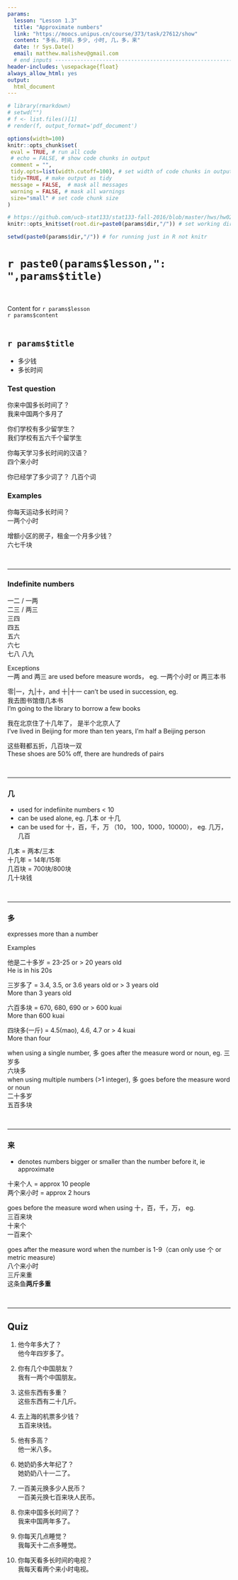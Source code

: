 ```yaml
---
params:
  lesson: "Lesson 1.3"
  title: "Approximate numbers"    
  link: "https://moocs.unipus.cn/course/373/task/27612/show"
  content: "多长，时间，多少, 小时, 几，多，来"
  date: !r Sys.Date()
  email: matthew.malishev@gmail.com    
  # end inputs ---------------------------------------------------------------
header-includes: \usepackage{float}
always_allow_html: yes
output:
  html_document
---
```


```r
# library(rmarkdown)
# setwd("")
# f <- list.files()[1]
# render(f, output_format='pdf_document')
```

```r
options(width=100)
knitr::opts_chunk$set(
 eval = TRUE, # run all code
 # echo = FALSE, # show code chunks in output 
 comment = "",
 tidy.opts=list(width.cutoff=100), # set width of code chunks in output
 tidy=TRUE, # make output as tidy
 message = FALSE,  # mask all messages
 warning = FALSE, # mask all warnings 
 size="small" # set code chunk size
)

# https://github.com/ucb-stat133/stat133-fall-2016/blob/master/hws/hw02-tables-ggplot.Rmd
knitr::opts_knit$set(root.dir=paste0(params$dir,"/")) # set working dir

setwd(paste0(params$dir,"/")) # for running just in R not knitr
```

# `r paste0(params$lesson,": ",params$title)`    
\  

Content for `r params$lesson`  
`r params$content`      
\  

<!-- ____________________________________________________________________________ -->
<!-- ____________________________________________________________________________ -->
<!-- ____________________________________________________________________________ -->
<!-- start body -->  
  
## `r params$title`  
- 多少钱    
- 多长时间  

### Test question   
你来中国多长时间了？   
我来中国两个多月了  

你们学校有多少留学生？  
我们学校有五六千个留学生  

你每天学习多长时间的汉语？  
四个来小时  

你已经学了多少词了？ 
几百个词    

### Examples    

你每天运动多长时间？  
一两个小时      
  
增额小区的房子，租金一个月多少钱？   
六七千块

\  

******    

### Indefinite numbers        
一二 / 一两  
二三 / 两三  
三四    
四五  
五六   
六七  
七八 
八九   

Exceptions     
一两 and 两三 are used before measure words， eg.
一两个小时  or 两三本书    

零|一，九|十，and 十|十一 can't be used in succession, eg.  
我去图书馆借几本书    
I'm going to the library to borrow a few books  

我在北京住了十几年了， 是半个北京人了  
I've lived in Beijing for more than ten years, I'm half a Beijing person    

这些鞋都五折，几百块一双   
These shoes are 50% off, there are hundreds of pairs  
 
\  

******  

### 几    
- used for indefiinite numbers < 10      
- can be used alone, eg. 几本 or 十几  
- can be used for 十，百，千，万 （10， 100，1000，10000）， eg. 几万，几百   
  
几本 = 两本/三本      
十几年 = 14年/15年    
几百块 = 700块/800块    
几十块钱

\  

******  

### 多    
expresses more than a number   

Examples  

他是二十多岁  = 23-25 or > 20 years old   
He is in his 20s   

三岁多了 = 3.4, 3.5, or 3.6 years old or > 3 years old      
More than 3 years old  

六百多块 = 670, 680, 690 or > 600 kuai  
More than 600 kuai      

四块多(一斤) = 4.5(mao), 4.6, 4.7 or > 4 kuai      
More than four    
  
when using a single number, 多 goes after the measure word or noun, eg. 
三岁多  
六块多  
when using multiple numbers (>1 integer), 多 goes before the measure word or noun  
二十多岁  
五百多块    


\  

******  

### 来  
- denotes numbers bigger or smaller than the number before it, ie approximate         

十来个人 = approx 10 people    
两个来小时 = approx 2 hours      

goes before the measure word when using 十，百，千，万， eg.  
三百来块  
十来个   
一百来个  


goes after the measure word when the number is 1-9（can only use 个 or metric measure)  
八个来小时    
三斤来重  
这条鱼**两斤多重**  
  
\  

******    

## Quiz 

1.  
他今年多大了？  
他今年四岁多了。  

2.  
你有几个中国朋友？  
我有一两个中国朋友。  

3.  
这些东西有多重？  
这些东西有二十几斤。  

4.  
去上海的机票多少钱？  
五百来块钱。  

5.  
他有多高？  
他一米八多。  

6.  
她奶奶多大年纪了？  
她奶奶八十一二了。  

7.  
一百美元换多少人民币？  
一百美元换七百来块人民币。  

8.  
你来中国多长时间了？    
我来中国两年多了。  

9.  
你每天几点睡觉？  
我每天十二点多睡觉。  

10.  
你每天看多长时间的电视？  
我每天看两个来小时电视。




  

 






